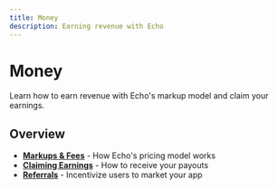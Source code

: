 ```yaml
---
title: Money
description: Earning revenue with Echo
---
```


# Money

Learn how to earn revenue with Echo's markup model and claim your earnings.

## Overview

- **[Markups & Fees](/docs/money/markups-and-fees)** - How Echo's pricing model works
- **[Claiming Earnings](/docs/money/claiming-earnings)** - How to receive your payouts
- **[Referrals](/docs/money/referrals)** - Incentivize users to market your app
